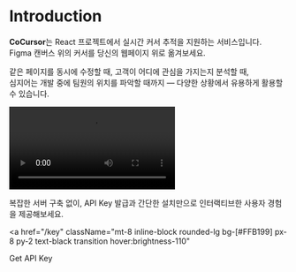 # Introduction

**CoCursor**는 React 프로젝트에서 실시간 커서 추적을 지원하는 서비스입니다.  
Figma 캔버스 위의 커서를 당신의 웹페이지 위로 옮겨보세요.

같은 페이지를 동시에 수정할 때, 고객이 어디에 관심을 가지는지 분석할 때,  
심지어는 개발 중에 팀원의 위치를 파악할 때까지 — 다양한 상황에서 유용하게 활용할 수 있습니다.

<video
  src="/videos/home/planit.mp4"
  controls
  className="my-4 w-full max-w-xl rounded-lg shadow-lg"
/>

복잡한 서버 구축 없이, API Key 발급과 간단한 설치만으로 인터랙티브한 사용자 경험을 제공해보세요.

<a
  href="/key"
  className="mt-8 inline-block rounded-lg bg-[#FFB199] px-8 py-2 text-black transition hover:brightness-110"
>
  Get API Key
</a>
